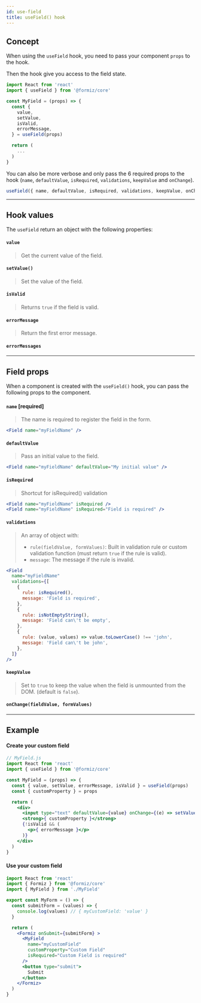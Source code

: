 ```yaml
---
id: use-field
title: useField() hook
---
```



## Concept

When using the `useField` hook, you need to pass your component `props` to the hook.

Then the hook give you access to the field state.

```jsx
import React from 'react'
import { useField } from '@formiz/core'

const MyField = (props) => {
  const {
    value,
    setValue,
    isValid,
    errorMessage,
  } = useField(props)

  return (
    ...
  )
}
```

You can also be more verbose and only pass the 6 required props to the hook (`name`, `defaultValue`, `isRequired`, `validations`, `keepValue` and `onChange`).

```jsx
useField({ name, defaultValue, isRequired, validations, keepValue, onChange })
```

---

## Hook values

The `useField` return an object with the following properties:

#### `value`

> Get the current value of the field.

#### `setValue()`

> Set the value of the field.

#### `isValid`

> Returns `true` if the field is valid.

#### `errorMessage`

> Return the first error message.

#### `errorMessages`

<NotImplemented of="errorMessages" />

---

## Field props

When a component is created with the `useField()` hook,
you can pass the following props to the component.

#### `name` [required]

> The name is required to register the field in the form.

```jsx
<Field name="myFieldName" />
```

#### `defaultValue`

> Pass an initial value to the field.

```jsx
<Field name="myFieldName" defaultValue="My initial value" />
```

#### `isRequired`

> Shortcut for isRequired() validation

```jsx
<Field name="myFieldName" isRequired />
<Field name="myFieldName" isRequired="Field is required" />
```

#### `validations`

> An array of object with:
> - `rule(fieldValue, formValues)`: Built in validation rule or custom validation function (must return `true` if the rule is valid).
> - `message`: The message if the rule is invalid.

```jsx
<Field
  name="myFieldName"
  validations={[
    {
      rule: isRequired(),
      message: 'Field is required',
    },
    {
      rule: isNotEmptyString(),
      message: 'Field can\'t be empty',
    },
    {
      rule: (value, values) => value.toLowerCase() !== 'john',
      message: 'Field can\'t be john',
    },
  ]}
/>
```

#### `keepValue`

> Set to `true` to keep the value when the field is unmounted from the DOM. (default is `false`).

#### `onChange(fieldValue, formValues)`

<NotImplemented of="onChange(fieldValue, formValues)" />


---

## Example

#### Create your custom field

```jsx
// MyField.js
import React from 'react'
import { useField } from '@formiz/core'

const MyField = (props) => {
  const { value, setValue, errorMessage, isValid } = useField(props)
  const { customProperty } = props

  return (
    <div>
      <input type="text" defaultValue={value} onChange={(e) => setValue(e.target.value)} />
      <strong>{ customProperty }</strong>
      {!isValid && (
        <p>{ errorMessage }</p>
      )}
    </div>
  )
}
```

#### Use your custom field

```jsx
import React from 'react'
import { Formiz } from '@formiz/core'
import { MyField } from './MyField'

export const MyForm = () => {
  const submitForm = (values) => {
    console.log(values) // { myCustomField: 'value' }
  }

  return (
    <Formiz onSubmit={submitForm} >
      <MyField
        name="myCustomField"
        customProperty="Custom Field"
        isRequired="Custom Field is required"
      />
      <button type="submit">
        Submit
      </button>
    </Formiz>
  )
}
```